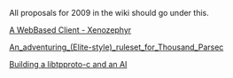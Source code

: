 All proposals for 2009 in the wiki should go under this.

[[GSoC_2009-xenozephyr|A WebBased Client - Xenozephyr]]

[[An_adventuring_(Elite-style)_ruleset_for_Thousand_Parsec]]

[[Building a libtpproto-c and an AI]]
